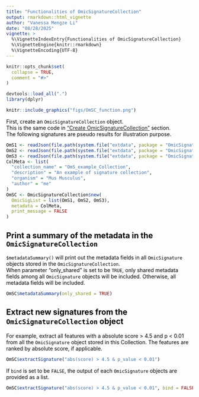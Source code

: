 ```yaml
---
title: "Functionalities of OmicSignatureCollection"
output: rmarkdown::html_vignette
author: "Vanessa Mengze Li"
date: "08/28/2025"
vignette: >
  %\VignetteIndexEntry{Functionalities of OmicSignatureCollection}
  %\VignetteEngine{knitr::rmarkdown}
  %\VignetteEncoding{UTF-8}
---
```


```r
knitr::opts_chunk$set(
  collapse = TRUE,
  comment = "#>"
)
```

```r
devtools::load_all(".")
library(dplyr)
```
<font color = "#000000">

```r
knitr::include_graphics("figs/OmSC_function.png")
```

First, create an `OmicSignatureCollection` object. \
This is the same code in ["Create OmicSignatureCollection"](https://montilab.github.io/OmicSignature/articles/CreateOmSC.html) section. \
The following signatures are pseudo results for illustration purpose. \
```r
OmS1 <- readJson(file.path(system.file("extdata", package = "OmicSignature"), "OmS_example_1.json"))
OmS2 <- readJson(file.path(system.file("extdata", package = "OmicSignature"), "OmS_example_2.json"))
OmS3 <- readJson(file.path(system.file("extdata", package = "OmicSignature"), "OmS_example_3.json"))
ColMeta <- list(
  "collection_name" = "OmS_example_Collection",
  "description" = "An example of signature collection",
  "organism" = "Mus Musculus",
  "author" = "me"
)
OmSC <- OmicSignatureCollection$new(
  OmicSigList = list(OmS1, OmS2, OmS3),
  metadata = ColMeta,
  print_message = FALSE
)
```

## Print a summary of the metadata in the `OmicSignatureCollection`  
`$metadataSummary()` will print out the metadata fields in all `OmicSignature` 
objects stored in the `OmicSignatureCollection`.  
When parameter "only_shared" is set to be `TRUE`, only shared metadata fields 
among all `OmicSignature` objects will be included. Otherwise, all metadata 
fields will be included.
```r
OmSC$metadataSummary(only_shared = TRUE)
```

## Extract new signatures from the `OmicSignatureCollection` object

For example, extract all features with a absolute score > 4.5 and p < 0.01 from all the `OmicSignature` object stored in this Collection. The features are ranked by absolute score, if applicable. 
```r
OmSC$extractSignature("abs(score) > 4.5 & p_value < 0.01")
```

If `bind` is set to be `FALSE`, the output of each `OmicSignature` objects are provided as a list. \
```r
OmSC$extractSignature("abs(score) > 4.5 & p_value < 0.01", bind = FALSE)
```

</font>
--
